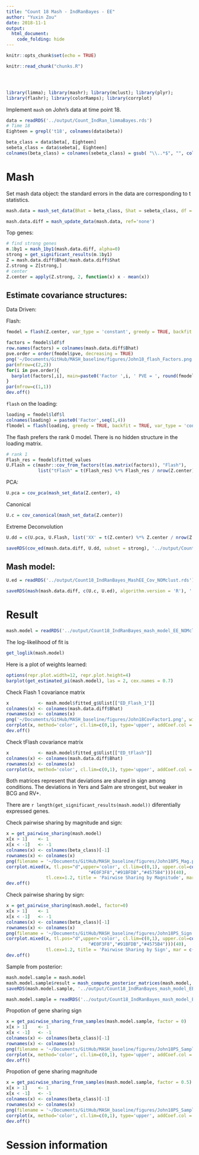 ```yaml
---
title: "Count 18 Mash - IndRanBayes - EE"
author: "Yuxin Zou"
date: 2018-11-1
output: 
  html_document:
    code_folding: hide
---
```


```r
knitr::opts_chunk$set(echo = TRUE)
```

```r
knitr::read_chunk("chunks.R")
```

<!-- Update knitr chunk options -->
```r
```

<!-- Insert the date the file was last updated -->
```r
```

<!-- Insert the code version (Git commit SHA1) if Git repository exists and R
 package git2r is installed -->
```r
```

```r
library(limma); library(mashr); library(mclust); library(plyr);
library(flashr); library(colorRamps); library(corrplot)
```

Implement `mash` on John's data at time point 18.

```r
data = readRDS('../output/Count_IndRan_limmaBayes.rds')
# Time 18
Eighteen = grepl('t18', colnames(data$beta))

beta_class = data$beta[, Eighteen]
sebeta_class = data$sebeta[, Eighteen]
colnames(beta_class) = colnames(sebeta_class) = gsub( "\\..*$", "", colnames(beta_class))
```

# Mash

Set mash data object: the standard errors in the data are corresponding to t statistics.

```r
mash.data = mash_set_data(Bhat = beta_class, Shat = sebeta_class, df = data$df[1])

mash.data.diff = mash_update_data(mash.data, ref='none')
```

Top genes:
```r
# find strong genes
m.1by1 = mash_1by1(mash.data.diff, alpha=0)
strong = get_significant_results(m.1by1)
Z = mash.data.diff$Bhat/mash.data.diff$Shat
Z.strong = Z[strong,]
# center
Z.center = apply(Z.strong, 2, function(x) x - mean(x))
```

## Estimate covariance structures:

Data Driven:

Flash:
```r
fmodel = flash(Z.center, var_type = 'constant', greedy = TRUE, backfit = TRUE, verbose = FALSE)
```

```r
factors = fmodel$ldf$f
row.names(factors) = colnames(mash.data.diff$Bhat)
pve.order = order(fmodel$pve, decreasing = TRUE)
png('~/Documents/GitHub/MASH_baseline/figures/John18_flash_Factors.png', width = 700, height = 500)
par(mfrow=c(2,2))
for(i in pve.order){
  barplot(factors[,i], main=paste0('Factor ',i, ' PVE = ', round(fmodel$pve[i],3)), las=2, cex.names = 0.7)
}
par(mfrow=c(1,1))
dev.off()
```

`flash` on the loading:
```r
loading = fmodel$ldf$l
colnames(loading) = paste0('Factor',seq(1,4))
flmodel = flash(loading, greedy = TRUE, backfit = TRUE, var_type = 'constant', verbose = FALSE)
```

The flash prefers the rank 0 model. There is no hidden structure in the loading matrix.

```r
# rank 1
Flash_res = fmodel$fitted_values
U.Flash = c(mashr::cov_from_factors(t(as.matrix(factors)), "Flash"), 
            list("tFlash" = t(Flash_res) %*% Flash_res / nrow(Z.center)))
```

PCA:
```r
U.pca = cov_pca(mash_set_data(Z.center), 4)
```

Canonical
```r
U.c = cov_canonical(mash_set_data(Z.center))
```

Extreme Deconvolution
```r
U.dd = c(U.pca, U.Flash, list('XX' = t(Z.center) %*% Z.center / nrow(Z.center)))

saveRDS(cov_ed(mash.data.diff, U.dd, subset = strong), '../output/Count18_IndRanBayes_MashEE_Cov_NOMclust.rds')
```

## Mash model:
```r
U.ed = readRDS('../output/Count18_IndRanBayes_MashEE_Cov_NOMclust.rds')
```

```r
saveRDS(mash(mash.data.diff, c(U.c, U.ed), algorithm.version = 'R'), '../output/Count18_IndRanBayes_mash_model_EE_NOMclust.rds') 
```

# Result
```r
mash.model = readRDS('../output/Count18_IndRanBayes_mash_model_EE_NOMclust.rds')
```

The log-likelihood of fit is
```r
get_loglik(mash.model)
```
Here is a plot of weights learned:
```r
options(repr.plot.width=12, repr.plot.height=4)
barplot(get_estimated_pi(mash.model), las = 2, cex.names = 0.7)
```

Check Flash 1 covariance matrix

```r
x           <- mash.model$fitted_g$Ulist[["ED_Flash_1"]]
colnames(x) <- colnames(mash.data.diff$Bhat)
rownames(x) <- colnames(x)
png('~/Documents/GitHub/MASH_baseline/figures/John18CovFactor1.png', width = 500, height=500)
corrplot(x, method='color', cl.lim=c(0,1), type='upper', addCoef.col = "black", tl.col="black", tl.srt=45)
dev.off()
```

Check tFlash covariance matrix

```r
x           <- mash.model$fitted_g$Ulist[["ED_tFlash"]]
colnames(x) <- colnames(mash.data.diff$Bhat)
rownames(x) <- colnames(x)
corrplot(x, method='color', cl.lim=c(0,1), type='upper', addCoef.col = "black", tl.col="black", tl.srt=45)
```
<!--
```r
layout(matrix(c(1,2,3,4), 2, 2, byrow=TRUE))
svd.out = svd(mash.model$fitted_g$Ulist[["ED_Flash_1"]])
v = svd.out$v
colnames(v) = colnames(beta_class)[-1]
rownames(v) = colnames(v)
options(repr.plot.width=10, repr.plot.height=5)
for (j in 1:4)
  barplot(v[,j]/v[,j][which.max(abs(v[,j]))], cex.names = 0.7,
          las = 2, main = paste0("EigenVector ", j, " for ED_Flash_1"))
```
-->

Both matrices represent that deviations are shared in sign among conditions. The deviations in Yers and Salm are strongest, but weaker in BCG and RV+.

There are `r length(get_significant_results(mash.model))` diferentially expressed genes.

Check pairwise sharing by magnitude and sign:
```r
x = get_pairwise_sharing(mash.model)
x[x > 1]    <- 1
x[x < -1]   <- -1
colnames(x) <- colnames(beta_class)[-1]
rownames(x) <- colnames(x)
png(filename = '~/Documents/GitHub/MASH_baseline/figures/John18PS_Mag.png', width=500, height = 500)
corrplot.mixed(x, tl.pos="d",upper='color', cl.lim=c(0,1), upper.col=colorRampPalette(rev(c("#D73027","#FC8D59","#FEE090","#FFFFBF",
                               "#E0F3F8","#91BFDB","#4575B4")))(40),
               tl.cex=1.2, title = 'Pairwise Sharing by Magnitude', mar = c(4,0,4,0))
dev.off()
```

Check pairwise sharing by sign:
```r
x = get_pairwise_sharing(mash.model, factor=0)
x[x > 1]    <- 1
x[x < -1]   <- -1
colnames(x) <- colnames(beta_class)[-1]
rownames(x) <- colnames(x)
png(filename = '~/Documents/GitHub/MASH_baseline/figures/John18PS_Sign.png', width=500, height = 500)
corrplot.mixed(x, tl.pos="d",upper='color', cl.lim=c(0,1), upper.col=colorRampPalette(rev(c("#D73027","#FC8D59","#FEE090","#FFFFBF",
                               "#E0F3F8","#91BFDB","#4575B4")))(40),
               tl.cex=1.2, title = 'Pairwise Sharing by Sign', mar = c(4,0,4,0))
dev.off()
```

Sample from posterior:

```r
mash.model.sample = mash.model
mash.model.sample$result = mash_compute_posterior_matrices(mash.model, mash.data.diff, algorithm.version = 'R', posterior_samples = 500)
saveRDS(mash.model.sample, '../output/Count18_IndRanBayes_mash_model_EE_NOMclust_samples.rds')
```

```r
mash.model.sample = readRDS('../output/Count18_IndRanBayes_mash_model_EE_NOMclust_samples.rds')
```

Propotion of gene sharing sign
```r
x = get_pairwise_sharing_from_samples(mash.model.sample, factor = 0)
x[x > 1]    <- 1
x[x < -1]   <- -1
colnames(x) <- colnames(beta_class)[-1]
rownames(x) <- colnames(x)
png(filename = '~/Documents/GitHub/MASH_baseline/figures/John18PS_Sample_Sig_Sign.png', width=500, height = 500)
corrplot(x, method='color', cl.lim=c(0,1), type='upper', addCoef.col = "black", tl.col="black", tl.srt=45, title = 'Pairwise Sharing by Sign', mar = c(4,0,4,0), col=colorRampPalette(c("blue","white","red"))(200))
dev.off()
```

Propotion of gene sharing magnitude
```r
x = get_pairwise_sharing_from_samples(mash.model.sample, factor = 0.5)
x[x > 1]    <- 1
x[x < -1]   <- -1
colnames(x) <- colnames(beta_class)[-1]
rownames(x) <- colnames(x)
png(filename = '~/Documents/GitHub/MASH_baseline/figures/John18PS_Sample_Sig_Mag.png', width=500, height = 500)
corrplot(x, method='color', cl.lim=c(0,1), type='upper', addCoef.col = "black", tl.col="black", tl.srt=45, title = 'Pairwise Sharing by Magnitude', mar = c(4,0,4,0), col=colorRampPalette(c("blue","white","red"))(200))
dev.off()
```
# Session information

<!-- Insert the session information into the document -->
```r
```
